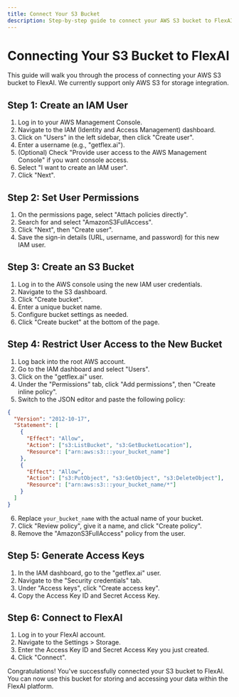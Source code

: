 ```yaml
---
title: Connect Your S3 Bucket
description: Step-by-step guide to connect your AWS S3 bucket to FlexAI
---
```


# Connecting Your S3 Bucket to FlexAI

This guide will walk you through the process of connecting your AWS S3 bucket to FlexAI. We currently support only AWS S3 for storage integration.

## Step 1: Create an IAM User

1. Log in to your AWS Management Console.
2. Navigate to the IAM (Identity and Access Management) dashboard.
3. Click on "Users" in the left sidebar, then click "Create user".
4. Enter a username (e.g., "getflex.ai").
5. (Optional) Check "Provide user access to the AWS Management Console" if you want console access.
6. Select "I want to create an IAM user".
7. Click "Next".

## Step 2: Set User Permissions

1. On the permissions page, select "Attach policies directly".
2. Search for and select "AmazonS3FullAccess".
3. Click "Next", then "Create user".
4. Save the sign-in details (URL, username, and password) for this new IAM user.

## Step 3: Create an S3 Bucket

1. Log in to the AWS console using the new IAM user credentials.
2. Navigate to the S3 dashboard.
3. Click "Create bucket".
4. Enter a unique bucket name.
5. Configure bucket settings as needed.
6. Click "Create bucket" at the bottom of the page.

## Step 4: Restrict User Access to the New Bucket

1. Log back into the root AWS account.
2. Go to the IAM dashboard and select "Users".
3. Click on the "getflex.ai" user.
4. Under the "Permissions" tab, click "Add permissions", then "Create inline policy".
5. Switch to the JSON editor and paste the following policy:

```json
{
  "Version": "2012-10-17",
  "Statement": [
    {
      "Effect": "Allow",
      "Action": ["s3:ListBucket", "s3:GetBucketLocation"],
      "Resource": ["arn:aws:s3:::your_bucket_name"]
    },
    {
      "Effect": "Allow",
      "Action": ["s3:PutObject", "s3:GetObject", "s3:DeleteObject"],
      "Resource": ["arn:aws:s3:::your_bucket_name/*"]
    }
  ]
}
```

6. Replace `your_bucket_name` with the actual name of your bucket.
7. Click "Review policy", give it a name, and click "Create policy".
8. Remove the "AmazonS3FullAccess" policy from the user.

## Step 5: Generate Access Keys

1. In the IAM dashboard, go to the "getflex.ai" user.
2. Navigate to the "Security credentials" tab.
3. Under "Access keys", click "Create access key".
4. Copy the Access Key ID and Secret Access Key.

## Step 6: Connect to FlexAI

1. Log in to your FlexAI account.
2. Navigate to the Settings > Storage.
3. Enter the Access Key ID and Secret Access Key you just created.
4. Click "Connect".

Congratulations! You've successfully connected your S3 bucket to FlexAI. You can now use this bucket for storing and accessing your data within the FlexAI platform.
